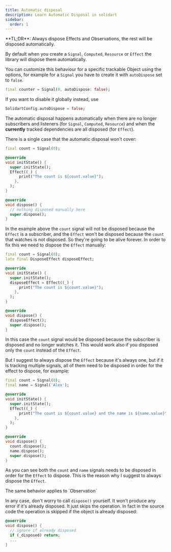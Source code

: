```yaml
---
title: Automatic disposal
description: Learn Automatic Disposal in solidart
sidebar:
  order: 1
---
```


<Aside type="tip">**TL;DR**: Always dispose Effects and Observations, the rest will be disposed automatically.</Aside>

By default when you create a `Signal`, `Computed`, `Resource` or `Effect` the library will dispose them automatically.

You can customize this behaviour for a specific trackable Object using the options, for example for a `Signal` you have to create it with `autoDispose` set to `false`.

```dart
final counter = Signal(0, autoDispose: false);
```

If you want to disable it globally instead, use

```dart
SolidartConfig.autoDispose = false;
```

The automatic disposal happens automatically when there are no longer subscribers and listeners (for `Signal`, `Computed`, `Resource`) and when the __currently__ tracked dependencies are all disposed (for `Effect`).

There is a single case that the automatic disposal won't cover:

```dart
final count = Signal(0);

@override
void initState() {
  super.initState();
  Effect((_) {
      print("The count is ${count.value}");
    },
  );
}

@override
void dispose() {
  // nothing disposed manually here
  super.dispose();
}
```

In the example above the `count` signal will not be disposed because the `Effect` is a subscriber, and the `Effect` won't be disposed because the `count` that watches is not disposed. So they're going to be alive forever.
In order to fix this we need to dispose the `Effect` manually:

```dart
final count = Signal(0);
late final DisposeEffect disposeEffect;

@override
void initState() {
  super.initState();
  disposeEffect = Effect((_) {
      print("The count is ${count.value}");
    },
  );
}

@override
void dispose() {
  disposeEffect();
  super.dispose();
}
```

In this case the `count` signal would be disposed because the subscriber is disposed and no longer watches it.
This would work also if you disposed only the `count` instead of the `Effect`.

But I suggest to always dispose the `Effect` because it's always one, but if it is tracking multiple signals, all of them need to be disposed in order for the effect to dispose, for example:

```dart
final count = Signal(0);
final name = Signal('Alex');

@override
void initState() {
  super.initState();
  Effect((_) {
      print("The count is ${count.value} and the name is ${name.value}");
    },
  );
}

@override
void dispose() {
  count.dispose();
  name.dispose();
  super.dispose();
}
```

As you can see both the `count` and `name` signals needs to be disposed in order for the `Effect` to dispose.
This is the reason why I suggest to always dispose the `Effect`.

<Aside>The same behavior applies to `Observation`</Aside>

In any case, don't worry to call `dispose()` yourself. It won't produce any error if it's already disposed. It just skips the operation.
In fact in the source code the operation is skipped if the object is already disposed:

```dart
@override
void dispose() {
  // ignore if already disposed
  if (_disposed) return;
  ...
}
```
